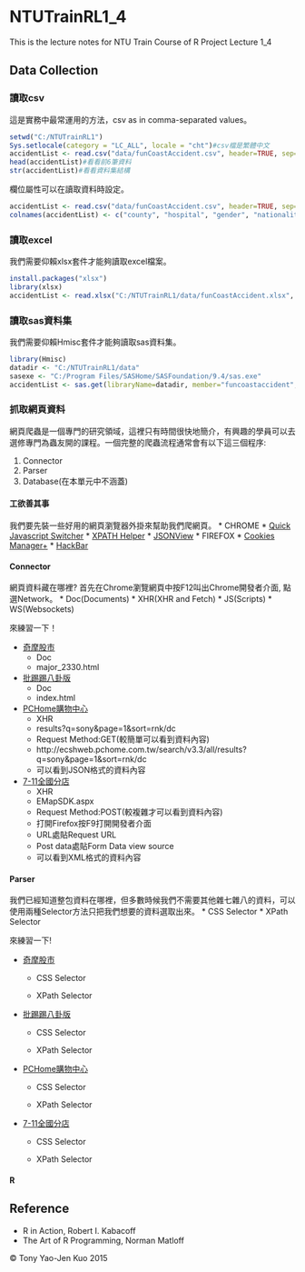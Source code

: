 # NTUTrainRL1_4
This is the lecture notes for NTU Train Course of R Project Lecture 1_4

## Data Collection

### 讀取csv

這是實務中最常運用的方法，csv as in comma-separated values。

```r
setwd("C:/NTUTrainRL1")
Sys.setlocale(category = "LC_ALL", locale = "cht")#csv檔是繁體中文
accidentList <- read.csv("data/funCoastAccident.csv", header=TRUE, sep=",")
head(accidentList)#看看前6筆資料
str(accidentList)#看看資料集結構
```

欄位屬性可以在讀取資料時設定。

```r
accidentList <- read.csv("data/funCoastAccident.csv", header=TRUE, sep=",", row.names="編號", colClasses=c("character", "character", "character", "character", "character", "integer", "factor", "factor"))
colnames(accidentList) <- c("county", "hospital", "gender", "nationality", "age", "woundType1", "woundType2")
```

### 讀取excel

我們需要仰賴xlsx套件才能夠讀取excel檔案。

```r
install.packages("xlsx")
library(xlsx)
accidentList <- read.xlsx("C:/NTUTrainRL1/data/funCoastAccident.xlsx", 1)
```

### 讀取sas資料集

我們需要仰賴Hmisc套件才能夠讀取sas資料集。

```r
library(Hmisc)
datadir <- "C:/NTUTrainRL1/data"
sasexe <- "C:/Program Files/SASHome/SASFoundation/9.4/sas.exe"
accidentList <- sas.get(libraryName=datadir, member="funcoastaccident", sasprog=sasexe)
```

### 抓取網頁資料
網頁爬蟲是一個專門的研究領域，這裡只有時間很快地簡介，有興趣的學員可以去選修專門為蟲友開的課程。一個完整的爬蟲流程通常會有以下這三個程序:

1. Connector
2. Parser
3. Database(在本單元中不涵蓋)

#### 工欲善其事
我們要先裝一些好用的網頁瀏覽器外掛來幫助我們爬網頁。
* CHROME
  * [Quick Javascript Switcher](https://chrome.google.com/webstore/detail/quick-javascript-switcher/geddoclleiomckbhadiaipdggiiccfje)
  * [XPATH Helper](https://chrome.google.com/webstore/detail/xpath-helper/hgimnogjllphhhkhlmebbmlgjoejdpjl?hl=zh-TW)
  * [JSONView](https://chrome.google.com/webstore/detail/jsonview/chklaanhfefbnpoihckbnefhakgolnmc?hl=zh-TW)
* FIREFOX
  * [Cookies Manager+](https://addons.mozilla.org/zh-tw/firefox/addon/cookies-manager-plus/)
  * [HackBar](https://addons.mozilla.org/zh-tw/firefox/addon/hackbar/)

#### Connector

網頁資料藏在哪裡? 首先在Chrome瀏覽網頁中按F12叫出Chrome開發者介面, 點選Network。
* Doc(Documents)
* XHR(XHR and Fetch)
* JS(Scripts)
* WS(Websockets)

來練習一下！

* [奇摩股市](https://tw.stock.yahoo.com/d/s/major_2330.html)
  * Doc
  * major_2330.html
* [批踢踢八卦版](https://www.ptt.cc/ask/over18?from=%2Fbbs%2FGossiping%2Findex.html)
  * Doc
  * index.html
* [PCHome購物中心](http://ecshweb.pchome.com.tw/search/v3.3/?q=sony&scope=all)
  * XHR
  * results?q=sony&page=1&sort=rnk/dc
  * Request Method:GET(較簡單可以看到資料內容)
  * http://ecshweb.pchome.com.tw/search/v3.3/all/results?q=sony&page=1&sort=rnk/dc
  * 可以看到JSON格式的資料內容
* [7-11全國分店](http://emap.pcsc.com.tw/emap.aspx)
  * XHR
  * EMapSDK.aspx
  * Request Method:POST(較複雜才可以看到資料內容)
  * 打開Firefox按F9打開開發者介面
  * URL處貼Request URL
  * Post data處貼Form Data view source
  * 可以看到XML格式的資料內容

#### Parser
我們已經知道整包資料在哪裡，但多數時候我們不需要其他雜七雜八的資料，可以使用兩種Selector方法只把我們想要的資料選取出來。
* CSS Selector
* XPath Selector

來練習一下!

* [奇摩股市](https://tw.stock.yahoo.com/d/s/major_2330.html)
  * CSS Selector
    
  * XPath Selector
    
* [批踢踢八卦版](https://www.ptt.cc/ask/over18?from=%2Fbbs%2FGossiping%2Findex.html)
  * CSS Selector
    
  * XPath Selector
    
* [PCHome購物中心](http://ecshweb.pchome.com.tw/search/v3.3/?q=sony&scope=all)
  * CSS Selector
    
  * XPath Selector
    
* [7-11全國分店](http://emap.pcsc.com.tw/emap.aspx)
  * CSS Selector
    
  * XPath Selector
    
#### R

## Reference
* R in Action, Robert I. Kabacoff
* The Art of R Programming, Norman Matloff

&copy; Tony Yao-Jen Kuo 2015